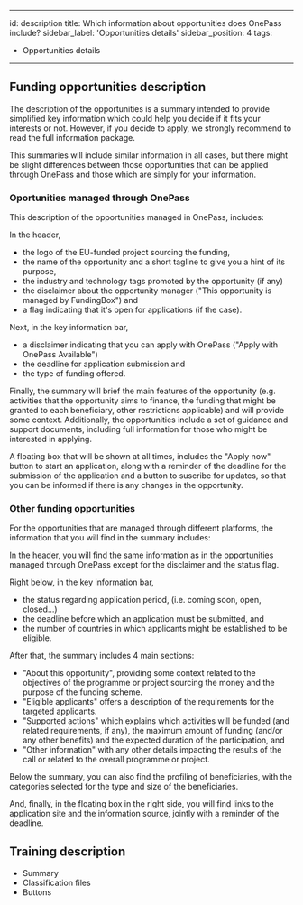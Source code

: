 ---
id: description
title: Which information about opportunities does OnePass include?
sidebar_label: 'Opportunities details'
sidebar_position: 4
tags:

- Opportunities details

 ---

## Funding opportunities description

The description of the opportunities is a summary intended to provide simplified key information which could help you decide if it fits your interests or not. However, if you decide to apply, we strongly recommend to read the full information package.

This summaries will include similar information in all cases, but there might be slight differences between those opportunities that can be applied through OnePass and those which are simply for your information.

### Oportunities managed through OnePass

This description of the opportunities managed in OnePass, includes:

In the header,

- the logo of the EU-funded project sourcing the funding,
- the name of the opportunity and a short tagline to give you a hint of its purpose,
- the industry and technology tags promoted by the opportunity (if any)
- the disclaimer about the opportunity manager ("This opportunity is managed by FundingBox") and
- a flag indicating that it's open for applications (if the case).

Next, in the key information bar,

- a disclaimer indicating that you can apply with OnePass ("Apply with OnePass Available")
- the deadline for application submission and
- the type of funding offered.

Finally, the summary will brief the main features of the opportunity (e.g. activities that the opportunity aims to finance, the funding that might be granted to each beneficiary, other restrictions applicable) and will provide some context. Additionally, the opportunities include a set of guidance and support documents, including full information for those who might be interested in applying.

A floating box that will be shown at all times, includes the "Apply now" button to start an application, along with a reminder of the deadline for the submission of the application and a button to suscribe for updates, so that you can be informed if there is any changes in the opportunity.

### Other funding opportunities

For the opportunities that are managed through different platforms, the information that you will find in the summary includes:

In the header, you will find the same information as in the opportunities managed through OnePass except for the disclaimer and the status flag.

Right below, in the key information bar,

- the status regarding application period, (i.e. coming soon, open, closed...)
- the deadline before which an application must be submitted, and
- the number of countries in which applicants might be established to be eligible.

After that, the summary includes 4 main sections:

- "About this opportunity", providing some context related to the objectives of the programme or project sourcing the money and the purpose of the funding scheme.
- "Eligible applicants" offers a description of the requirements for the targeted applicants.
- "Supported actions" which explains which activities will be funded (and related requirements, if any), the maximum amount of funding (and/or any other benefits) and the expected duration of the participation, and
- "Other information" with any other details impacting the results of the call or related to the overall programme or project.

Below the summary, you can also find the profiling of beneficiaries, with the categories selected for the type and size of the beneficiaries.

And, finally, in the floating box in the right side, you will find links to the application site and the information source, jointly with a reminder of the deadline.

## Training description

- Summary
- Classification files
- Buttons
